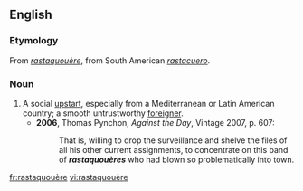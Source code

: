 ==English==
===Etymology===
From {{F.}} ''[[#French|rastaquouère]]'', from South American {{S.}} ''[[rastacuero]]''.

===Noun===
{{en-noun}}

# A social [[upstart]], especially from a Mediterranean or Latin American country; a smooth untrustworthy [[foreigner]].
#*'''2006''', Thomas Pynchon, ''Against the Day'', Vintage 2007, p. 607:
#*:That is, willing to drop the surveillance and shelve the files of all his other current assignments, to concentrate on this band of '''''rastaquouères''''' who had blown so problematically into town.

[[fr:rastaquouère]]
[[vi:rastaquouère]]